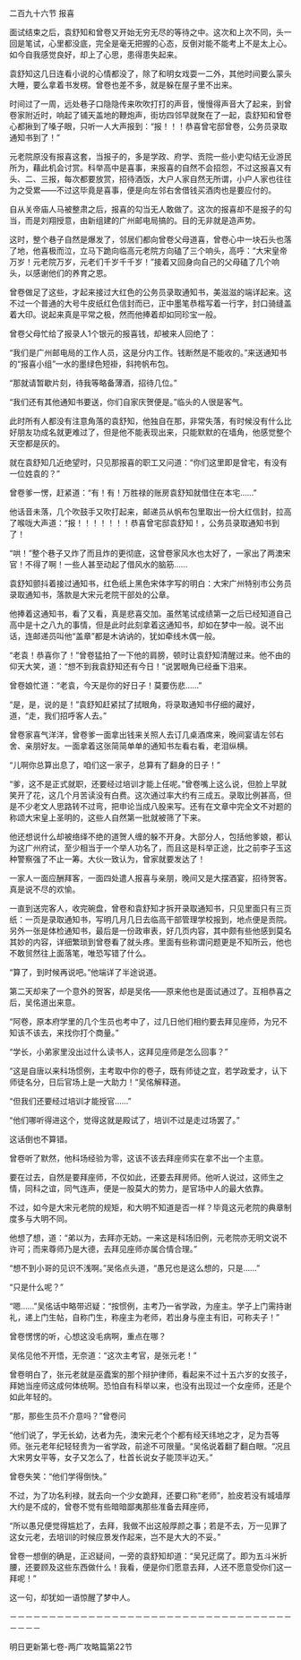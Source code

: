 

二百九十六节 报喜

面试结束之后，袁舒知和曾卷又开始无穷无尽的等待之中。这次和上次不同，头一回是笔试，心里都没底，完全是毫无把握的心态，反倒对能不能考上不是太上心。如今自我感觉良好，却上了心思，患得患失起来。

袁舒知这几日连看小说的心情都没了，除了和明女戏耍一二外，其他时间要么蒙头大睡，要么拿着书发楞。曾卷也差不多，就是躲在屋子里不出来。

时间过了一周，远处巷子口隐隐传来吹吹打打的声音，慢慢得声音大了起来，到曾卷家附近时，响起了铺天盖地的鞭炮声，街坊四邻早就聚在了一起，袁舒知和曾卷心都揪到了嗓子眼，只听一人大声报到：“报！！！恭喜曾宅邸曾卷，公务员录取通知书到了！”

元老院原没有报喜这套，当报子的，多是学政、府学、贡院一些小吏勾结无业游民所为，藉此机会讨赏。科举高中是喜事，来报喜的自然不会招怨，不过这报喜又有头、二、三报，每次都要放赏，招待酒饭，大户人家自然无所谓，小户人家也往往为之受累――不过这毕竟是喜事，便是向左邻右舍借钱买酒肉也是要应付的。

自从关帝庙人马被整肃之后，报喜的勾当无人敢做了。这次的报喜却不是报子的勾当，而是刘翔授意，由新组建的广州邮电局搞的。目的无非就是造声势。

这时，整个巷子自然是爆发了，邻居们都向曾卷父母道喜，曾卷心中一块石头也落了地，他喜极而泣，立马下跪向临高元老院方向磕了三个响头，高呼：“大宋皇帝万岁！元老院万岁，元老们千岁千千岁！”接着又回身向自己的父母磕了几个响头，以感谢他们的养育之恩。

曾卷做足了这些，才起来接过大红色的公务员录取通知书，美滋滋的端详起来。这不过一个普通的大号牛皮纸红色信封而已，正中墨笔恭楷写着一行字，封口骑缝盖着大印。说起来真是平常之极，然而他捧着却如同珍宝一般。

曾卷父母忙给了报录人1个银元的报喜钱，却被来人回绝了：

“我们是广州邮电局的工作人员，这是分内工作。钱断然是不能收的。”来送通知书的“报喜小组”一水的墨绿色短褂，斜挎帆布包。

“那就请暂歇片刻，待我等略备薄酒，招待几位。”

“我们还有其他通知书要送，你们自家庆贺便是。”临头的人很是客气。

此时所有人都没有注意角落的袁舒知，他独自在那，非常失落，有时候没有什么比好朋友功成名就更难过了，但是他不能表现出来，只能默默的在墙角，他感觉整个天空都是灰的。

就在袁舒知几近绝望时，只见那报喜的职工又问道：“你们这里即是曾宅，有没有一位姓袁的？”

曾卷爹一愣，赶紧道：“有！有！万胜禄的账房袁舒知就借住在本宅……”

他话音未落，几个吹鼓手又吹打起来，邮递员从帆布包里取出一份大红信封，拉高了喉咙大声道：“报！！！！！！！恭喜曾宅邸袁舒知！，公务员录取通知书到了！

“哄！”整个巷子又炸了而且炸的更彻底，这曾卷家风水也太好了，一家出了两澳宋官！不得了啊！一些人甚至动起了借风水的脑筋……

袁舒知颤抖着接过通知书，红色纸上黑色宋体字写的明白：大宋广州特别市公务员录取通知书，落款是大宋元老院干部处的公章。

他捧着这通知书，看了又看，真是悲喜交加。虽然笔试成绩第一之后已经知道自己高中是十之八九的事情，但是此时此刻拿着这通知书，却如在梦中一般。说不出话，连邮递员叫他“盖章”都是木讷讷的，犹如牵线木偶一般。

“老袁！恭喜你了！”曾卷猛拍了一下他的肩膀，顿时让袁舒知清醒过来。他不由的仰天大笑，道：“想不到我袁舒知还有今日！”说罢眼角已经垂下泪来。

曾卷娘忙道：“老袁，今天是你的好日子！莫要伤悲……”

“是，是，说的是！”袁舒知赶紧拭了拭眼角，将录取通知书仔细的藏好，道，“走，我们招呼客人去。”

曾卷家喜气洋洋，曾卷爹一面拿出钱来关照人去订几桌酒席来，晚间宴请左邻右舍、亲朋好友。一面拿着这张简简单单的通知书左看右看，老泪纵横。

“儿啊你总算出息了，咱们这一家子，总算有了翻身的日子！”

“爹，这不是正式就职，还要经过培训才能上任呢。”曾卷嘴上这么说，但脸上早就笑开了花，这几个月苦读没有白费。这次通过率大约有三成五。录取比例甚高，但是不少老文人思路转不过弯，把申论当成八股来写。还有在文章中完全文不对题的称颂大宋皇上圣明的，这些人自然第一批就被筛了下来。

他还想说什么却被络绎不绝的道贺人缠的躲不开身。大部分人，包括他爹娘，都认为这广州府试，至少相当于一个举人功名了，而且这是科举正途，比之前李子玉这种警察强了不止一筹。大伙一致认为，曾家就要发达了！

一家人一面应酬拜客，一面四处遣人报喜与亲朋，晚间又是大摆酒宴，招待贺客。真是说不尽的欢愉。

一直到送完客人，收完碗盘，曾卷和袁舒知才拆开录取通知书，只见里面只有三页纸：一页是录取通知书，写明几月几日去临高干部管理学校报到，地点便是贡院。另外一张是体检通知书，最后是一份政审表，好几页内容，其中颇有些他感到莫名其妙的内容，详细繁琐到曾卷看了就头疼。里面有些称谓问题更是不知所云，他也不敢贸然往上面落笔，唯恐写错了什么。

“算了，到时候再说吧。”他端详了半途说道。

第二天却来了一个意外的贺客，却是吴佲――原来他也是面试通过了。互相恭喜之后，吴佲道出来意。

“阿卷，原本府学里的几个生员也考中了，过几日他们相约要去拜见座师，为兄不知该不该去，来找你打个商量。”

“学长，小弟家里没出过什么读书人，这拜见座师是怎么回事？”

“这是自唐以来科场惯例，主考取中你的卷子，既有师徒之宜，若学政爱才，认下师徒名分，日后官场上是一大助力！“吴佲解释道。

“但我们还要经过培训才能授官……”

“他们哪听得进这个，觉得这就是殿试了，培训不过是走过场罢了。”

这话倒也不算错。

曾卷听了默然，他科场经验为零，这该不该去拜座师实在拿不出一个主意。

要在过去，自然是要拜座师，不仅如此，还要去拜房师。他听人说过，这师生之情，同科之谊，同气连声，便是一股莫大的势力，是官场中人的最大依靠。

不过，如今是大宋元老院的规矩，和大明不知道是否一样？毕竟这元老院的典章制度多与大明不同。

他想了想，道：“弟以为，去拜亦无妨。一来这是科场旧例，元老院亦无明文说不许可；而来尊师乃是大德，去拜见座师亦属合情合理。”

“想不到小哥的见识不浅啊。”吴佲点头道，“愚兄也是这么想的，只是……”

“只是什么呢？”

“嗯……”吴佲话中略带迟疑：“按惯例，主考乃一省学政，为座主。学子上门需持谢礼，递上门生帖，自称门生，称座主为老师，若出身与座主有旧，可称夫子！”

曾卷愣愣的听，心想这没毛病啊，重点在哪？

吴佲见他不开悟，无奈道：“这次主考官，是张元老！”

曾卷明白了，张元老就是巫蠹案的那个辩护律师，看起来不过十五六岁的女孩子，拜她当座师这成何体统啊。恐怕自有科举以来，也没有出现过一个女座师，还是个如此年轻的。

“那，那些生员不介意吗？”曾卷问

“他们说了，学无长幼，达者为先，澳宋元老个个都有经天纬地之才，足为吾等师。张元老年纪轻轻贵为一省学政，前途不可限量。“吴佲说着翻了翻白眼。“况且大宋男女平等，女子又怎么了，杜首长说女子能顶半边天。”

曾卷失笑：“他们学得倒快。”

不过，为了功名利禄，就去向一个少女跪拜，还要口称“老师”，脸皮若没有城墙厚大约是不成的，曾卷不觉有些暗暗鄙夷那些准备去拜座师，

“所以愚兄便觉得尴尬了，去拜，我做不出这般厚颜之事；若是不去，万一见罪了这女元老，去培训的时候应景发作起来，岂不是大大的不妥。”

曾卷一想倒的确是，正迟疑间，一旁的袁舒知却道：“吴兄迂腐了。即为五斗米折腰，还要顾及这些东西做什么！我看，便是你们愿意去拜，人还不愿意受你们这一拜呢！”

这一句，却犹如一语惊醒了梦中人。

－－－－－－－－－－－－－－－－－－－－－－－－－－－－－－－－－－－－－－－－

明日更新第七卷-两广攻略篇第22节


